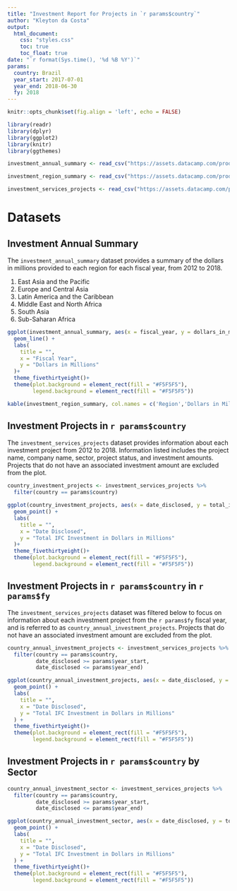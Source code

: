```yaml
---
title: "Investment Report for Projects in `r params$country`"
author: "Kleyton da Costa"
output: 
  html_document:
    css: "styles.css"
    toc: true
    toc_float: true
date: "`r format(Sys.time(), '%d %B %Y')`"
params:
  country: Brazil
  year_start: 2017-07-01
  year_end: 2018-06-30
  fy: 2018
---
```


```r
knitr::opts_chunk$set(fig.align = 'left', echo = FALSE)
```

```r
library(readr)
library(dplyr)
library(ggplot2)
library(knitr)
library(ggthemes)

investment_annual_summary <- read_csv("https://assets.datacamp.com/production/repositories/5756/datasets/d0251f26117bbcf0ea96ac276555b9003f4f7372/investment_annual_summary.csv")

investment_region_summary <- read_csv("https://assets.datacamp.com/production/repositories/5756/datasets/52f5414f6504e0503e86eb1043afa9b3d157fab2/investment_region_summary.csv")

investment_services_projects <- read_csv("https://assets.datacamp.com/production/repositories/5756/datasets/bcb2e39ecbe521f4b414a21e35f7b8b5c50aec64/investment_services_projects.csv")
```


# Datasets 

## Investment Annual Summary
The `investment_annual_summary` dataset provides a summary of the dollars in millions provided to each region for each fiscal year, from 2012 to 2018.

1. East Asia and the Pacific      
2. Europe and Central Asia        
3. Latin America and the Caribbean
4. Middle East and North Africa   
5. South Asia                     
6. Sub-Saharan Africa


```r
ggplot(investment_annual_summary, aes(x = fiscal_year, y = dollars_in_millions, color = region)) +
  geom_line() +
  labs(
    title = "",
    x = "Fiscal Year",
    y = "Dollars in Millions"
  )+
  theme_fivethirtyeight()+
  theme(plot.background = element_rect(fill = "#F5F5F5"),
        legend.background = element_rect(fill = "#F5F5F5"))
```

```r
kable(investment_region_summary, col.names = c('Region','Dollars in Millions'), align = c('c','c'), caption = "Table 1.1 The total investment summary for each region for the 2012 to 2018 fiscal years.")
```

## Investment Projects in `r params$country`

The `investment_services_projects` dataset provides information about each investment project from 2012 to 2018. Information listed includes the project name, company name, sector, project status, and investment amounts. Projects that do not have an associated investment amount are excluded from the plot.

```r
country_investment_projects <- investment_services_projects %>%
  filter(country == params$country) 

ggplot(country_investment_projects, aes(x = date_disclosed, y = total_investment, color = status)) +
  geom_point() +
  labs(
    title = "",
    x = "Date Disclosed",
    y = "Total IFC Investment in Dollars in Millions"
  )+
  theme_fivethirtyeight()+
  theme(plot.background = element_rect(fill = "#F5F5F5"),
        legend.background = element_rect(fill = "#F5F5F5"))
```

## Investment Projects in `r params$country` in `r params$fy`

The `investment_services_projects` dataset was filtered below to focus on information about each investment project from the `r params$fy` fiscal year, and is referred to as `country_annual_investment_projects`. Projects that do not have an associated investment amount are excluded from the plot.

```r
country_annual_investment_projects <- investment_services_projects %>%
  filter(country == params$country,
         date_disclosed >= params$year_start,
         date_disclosed <= params$year_end) 

ggplot(country_annual_investment_projects, aes(x = date_disclosed, y = total_investment, color = status)) +
  geom_point() +
  labs(
    title = "",
    x = "Date Disclosed",
    y = "Total IFC Investment in Dollars in Millions"
  ) +
  theme_fivethirtyeight()+
  theme(plot.background = element_rect(fill = "#F5F5F5"),
        legend.background = element_rect(fill = "#F5F5F5"))
```

## Investment Projects in `r params$country` by Sector

```r
country_annual_investment_sector <- investment_services_projects %>%
  filter(country == params$country,
         date_disclosed >= params$year_start,
         date_disclosed <= params$year_end) 

ggplot(country_annual_investment_sector, aes(x = date_disclosed, y = total_investment, color = sector)) +
  geom_point() +
  labs(
    title = "",
    x = "Date Disclosed",
    y = "Total IFC Investment in Dollars in Millions"
  ) +
  theme_fivethirtyeight()+
  theme(plot.background = element_rect(fill = "#F5F5F5"),
        legend.background = element_rect(fill = "#F5F5F5"))
```